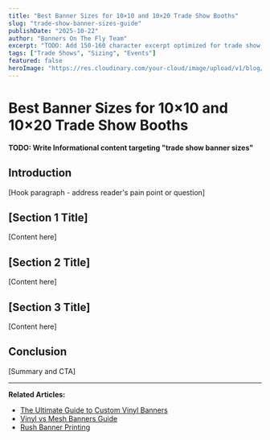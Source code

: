```yaml
---
title: "Best Banner Sizes for 10×10 and 10×20 Trade Show Booths"
slug: "trade-show-banner-sizes-guide"
publishDate: "2025-10-22"
author: "Banners On The Fly Team"
excerpt: "TODO: Add 150-160 character excerpt optimized for trade show banner sizes"
tags: ["Trade Shows", "Sizing", "Events"]
featured: false
heroImage: "https://res.cloudinary.com/your-cloud/image/upload/v1/blog/trade-show-banner-sizes-guide.jpg"
---
```


# Best Banner Sizes for 10×10 and 10×20 Trade Show Booths

**TODO: Write Informational content targeting "trade show banner sizes"**

## Introduction

[Hook paragraph - address reader's pain point or question]

## [Section 1 Title]

[Content here]

## [Section 2 Title]

[Content here]

## [Section 3 Title]

[Content here]

## Conclusion

[Summary and CTA]

---

**Related Articles:**
- [The Ultimate Guide to Custom Vinyl Banners](/blog/custom-vinyl-banners-ultimate-guide)
- [Vinyl vs Mesh Banners Guide](/blog/vinyl-vs-mesh-banners-guide)
- [Rush Banner Printing](/blog/24-hour-rush-banner-printing)
